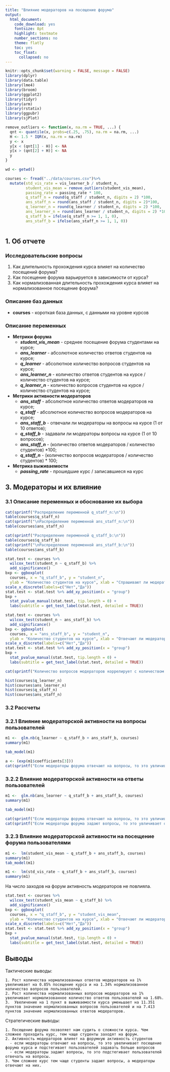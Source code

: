 ```yaml
---
title: "Влияние модераторов на посещение форума"
output:
  html_document:
    code_download: yes
    fontsize: 8pt
    highlight: textmate
    number_sections: no
    theme: flatly
    toc: yes
    toc_float:
      collapsed: no
---
```



```r
knitr::opts_chunk$set(warning = FALSE, message = FALSE)
library(dplyr)
library(data.table)
library(lme4)
library(broom)
library(ggplot2)
library(tidyr)
library(arm)
library(rstatix)
library(ggpubr)
library(sjPlot)

remove_outliers <- function(x, na.rm = TRUE, ...) {
  qnt <- quantile(x, probs=c(.25, .75), na.rm = na.rm, ...)
  H <- 1.5 * IQR(x, na.rm = na.rm)
  y <- x
  y[x < (qnt[1] - H)] <- NA
  y[x > (qnt[2] + H)] <- NA
  y
}

```



```r
wd <- getwd()

courses <- fread("../data/courses.csv")%>%
  mutate(std_vis_rate = vis_learner_b / student_n, 
         student_vis_mean = remove_outliers(student_vis_mean), 
         passing_rate = passing_rate * 100,
         q_staff_n = round(q_staff / student_n, digits = 2) *100, 
         ans_staff_n = round(ans_staff / student_n, digits = 2)*100, 
         q_learner_n = round(q_learner / student_n, digits = 2) *100,
         ans_learner_n = round(ans_learner / student_n, digits = 2) *100,
         q_staff_b = ifelse(q_staff_n >= 1, 1, 0), 
         ans_staff_b = ifelse(ans_staff_n >= 1, 1, 0))



```

## 1. Об отчете

### Исследовательские вопросы

  1. Как длительность прохождения курса влияет на количество посещений форума?
  2. Как посещение форума варьируется в зависимости от курса?
  3. Как нормализованная длительность прохождения курса влияет на нормализованное посещение форума?

### Описание баз данных

- **courses** - короткая база данных, с данными на уровне курсов

### Описание переменных
 
- **Метрики форума**
  - ***student_vis_mean*** - среднее посещение форума студентами на курсе;
  - ***ans_learner*** - абсолютное количество ответов студентов на курсе;
  - ***q_learner*** - абсолютное количество вопросов студентов на курсе;
  - ***ans_learner_n*** - количество ответов студентов на курсе / количество студентов на курсе;
  - ***q_learner_n*** - количество вопросов студентов на курсе / количество студентов на курсе;

- **Метрики активности модераторов**
  - ***ans_staff*** - абсолютное количество ответов модераторов на курсе;
  - ***q_staff*** - абсолютное количество вопросов модераторов на курсе;
  - ***ans_staff_b*** - отвечали ли модераторы на вопросы на курсе (1 от 10 ответов);
  - ***q_staff_b*** - задавали ли модераторы вопросы на курсе (1 от 10 вопросов);
  - ***ans_staff_n*** - (количество ответов модераторов / количество студентов) *100;
  - ***q_staff_n*** - (количество вопросов модераторов / количество студентов) * 100;
 
 
- **Метрика выживаемости**
  - ***passing_rate*** - прошедшие курс / записавшиеся на курс

## 3. Модераторы и их влияние
### 3.1 Описание переменных и обоснование их выбора



```r
cat(sprintf("Распределение переменной q_staff_n:\n"))
table(courses$q_staff_n)
cat(sprintf("\nРаспределение переменной ans_staff_n:\n"))
table(courses$ans_staff_n)
```
```r
cat(sprintf("Распределение переменной q_staff_b:\n"))
table(courses$q_staff_b)
cat(sprintf("\nРаспределение переменной ans_staff_b:\n"))
table(courses$ans_staff_b)
```

```r
stat.test <- courses %>%
  wilcox_test(student_n ~ q_staff_b) %>%
  add_significance()
bxp <- ggboxplot(
  courses, x = "q_staff_b", y = "student_n",
  ylab = "Количество студентов на курсе", xlab = "Спрашивают ли модераторы?", add = "jitter") +
scale_x_discrete(labels=c("Нет","Да"))
stat.test <- stat.test %>% add_xy_position(x = "group")
bxp +
  stat_pvalue_manual(stat.test, tip.length = 0) +
  labs(subtitle = get_test_label(stat.test, detailed = TRUE))

stat.test <- courses %>%
  wilcox_test(student_n ~ ans_staff_b) %>%
  add_significance()
bxp <- ggboxplot(
  courses, x = "ans_staff_b", y = "student_n",
  ylab = "Количество студентов на курсе", xlab = "Отвечают ли модераторы?", add = "jitter") +
scale_x_discrete(labels=c("Нет","Да"))
stat.test <- stat.test %>% add_xy_position(x = "group")
bxp +
  stat_pvalue_manual(stat.test, tip.length = 0) +
  labs(subtitle = get_test_label(stat.test, detailed = TRUE))

```

```r
cat(sprintf("Количество вопросов модераторов коррелирует с количеством студентов записавшихся на курс.\nПоэтому нужно использовать нормализованные переменные - они позволяют избежать влияния спутывающей переменной количество студентов"))

```


```r
hist(courses$q_learner_n)
hist(courses$ans_learner_n)
hist(courses$q_staff_n)
hist(courses$ans_staff_n)
```

### 3.2 Рассчеты

### 3.2.1 Влияние модераторской активности на вопросы пользователей


```r
m1 <-  glm.nb(q_learner ~ q_staff_b + ans_staff_b, courses)
summary(m1)

```
```r
tab_model(m1)
```

```r
a <- (exp(m1$coefficients[3]))
cat(sprintf("Если модераторы форума отвечают на вопросы, то это увличивает ожидаемое количество вопросов пользователей в %.2f раз.\n", a))

```


### 3.2.2 Влияние модераторской активности на ответы пользователей
```r
m1 <-  glm.nb(ans_learner ~ q_staff_b + ans_staff_b, courses)
summary(m1)

```
```r
tab_model(m1)
```

```r
cat(sprintf("Если модераторы форума отвечают на вопросы, то это увличивает ожидаемое количество ответов пользователей в %.2f раз.\n", exp(m1$coefficients[2])))
cat(sprintf("Если модераторы форума задают вопросы, то это увличивает ожидаемое количество ответов пользователей в %.2f раз.\n", exp(m1$coefficients[3])))
```

### 3.2.3 Влияние модераторской активности на посещение форума пользователями

```r
m1 <-  lm(student_vis_mean ~ q_staff_b + ans_staff_b, courses)
summary(m1)
tab_model(m1)
```

```r
m1 <-  lm(std_vis_rate ~ q_staff_b + ans_staff_b, courses)
summary(m1)

```

На число заходов на форум активность модераторов не повлияла. 


```r

stat.test <- courses %>%
  wilcox_test(student_vis_mean ~ q_staff_b) %>%
  add_significance()
bxp <- ggboxplot(
  courses, x = "q_staff_b", y = "student_vis_mean",
  ylab = "Количество студентов на курсе", xlab = "Отвечают ли модераторы?", add = "jitter") +
scale_x_discrete(labels=c("Нет","Да"))
stat.test <- stat.test %>% add_xy_position(x = "group")
bxp +
  stat_pvalue_manual(stat.test, tip.length = 0) +
  labs(subtitle = get_test_label(stat.test, detailed = TRUE))


```


## Выводы

Тактические выводы:

    1. Рост количества нормализованных ответов модераторов на 1% увеличивает на 0.85% посещение курса и на 1.34% нормализованное количество вопросов пользователей.
    2. Рост количества нормализованных вопросов модераторов на 1% увеличивает нормализованное количество ответов пользователей на 1.68%.
    3.  Увеличение на 1 пункт в выживаемости курса уменьшает на 11.351 пунктов значение нормализованных вопросов пользователей и на 7.413 пунктов значение нормализованных ответов модераторов.

Стратегические выводы:

    1. Посещение форума позволяет нам судить о сложности курса. Чем сложнее проходить курс, тем чаще студенты заходят на форум.
    2. Активность модераторов влияет на форумную активность студентов
      - если модераторы отвечают на вопросы, то это увеличивает посещение форума курса и подстегивает пользователей задавать больше вопросов
      - если модераторы задают вопросы, то это подстегивает пользователей отвечать на вопросы.
    3. Чем сложнее курс тем чаще студенты задают вопросы, а модераторы отвечают на них.
    
    